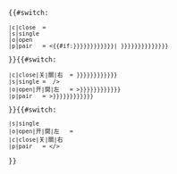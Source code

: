<code style="white-space:nowrap;">{{#switch:{{{2|pair}}}
 |c|close  = <!--nothing-->
 |s|single
 |o|open
 |p|pair   = &lt;{{{1|tag}}}{{#if:{{{參數|{{{参数|{{{params|{{{attribs|{{{4|}}}}}}}}}}}}}}}|&#32;{{{參數|{{{参数|{{{params|{{{attribs|{{{4|}}}}}}}}}}}}}}}}}
}}{{#switch:{{{2|pair}}}
 |c|close|关|關|右  = {{{內容|{{{内容|{{{文字|{{{content|{{{3|}}}}}}}}}}}}}}}
 |s|single = &#32;&#47;&gt;
 |o|open|开|開|左   = &gt;{{{內容|{{{内容|{{{文字|{{{content|{{{3|}}}}}}}}}}}}}}}
 |p|pair   = &gt;{{{內容|{{{内容|{{{文字|{{{content|{{{3|...}}}}}}}}}}}}}}}
}}{{#switch:{{{2|pair}}}
 |s|single
 |o|open|开|開|左   = <!--nothing-->
 |c|close|关|關|右
 |p|pair   = &lt;&#47;{{{1|tag}}}&gt;
}}</code><noinclude>
{{documentation}}
</noinclude>